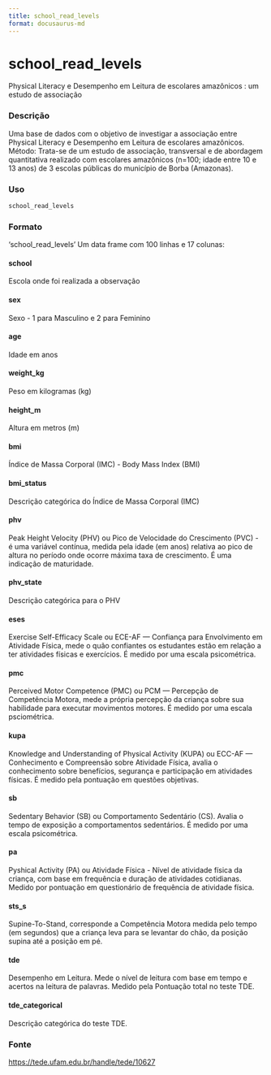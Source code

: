 ```yaml
---
title: school_read_levels
format: docusaurus-md
---
```





# school_read_levels

Physical Literacy e Desempenho em Leitura de escolares amazônicos : um
estudo de associação

### Descrição

Uma base de dados com o objetivo de investigar a associação entre
Physical Literacy e Desempenho em Leitura de escolares amazônicos.
Método: Trata-se de um estudo de associação, transversal e de abordagem
quantitativa realizado com escolares amazônicos (n=100; idade entre 10 e
13 anos) de 3 escolas públicas do município de Borba (Amazonas).

### Uso

```r
school_read_levels
```

### Formato

‘school_read_levels’ Um data frame com 100 linhas e 17 colunas:

#### school

Escola onde foi realizada a observação

#### sex

Sexo - 1 para Masculino e 2 para Feminino

#### age

Idade em anos

#### weight_kg

Peso em kilogramas (kg)

#### height_m

Altura em metros (m)

#### bmi

Índice de Massa Corporal (IMC) - Body Mass Index (BMI)

#### bmi_status

Descrição categórica do Índice de Massa Corporal (IMC)

#### phv

Peak Height Velocity (PHV) ou Pico de Velocidade do Crescimento (PVC) -
é uma variável contínua, medida pela idade (em anos) relativa ao pico de
altura no período onde ocorre máxima taxa de crescimento. É uma
indicação de maturidade.

#### phv_state

Descrição categórica para o PHV

#### eses

Exercise Self-Efficacy Scale ou ECE-AF — Confiança para Envolvimento em
Atividade Física, mede o quão confiantes os estudantes estão em relação
a ter atividades físicas e exercícios. É medido por uma escala
psicométrica.

#### pmc

Perceived Motor Competence (PMC) ou PCM — Percepção de Competência
Motora, mede a própria percepção da criança sobre sua habilidade para
executar movimentos motores. É medido por uma escala psciométrica.

#### kupa

Knowledge and Understanding of Physical Activity (KUPA) ou ECC-AF —
Conhecimento e Compreensão sobre Atividade Física, avalia o conhecimento
sobre benefícios, segurança e participação em atividades físicas. É
medido pela pontuação em questões objetivas.

#### sb

Sedentary Behavior (SB) ou Comportamento Sedentário (CS). Avalia o tempo
de exposição a comportamentos sedentários. É medido por uma escala
psicométrica.

#### pa

Pyshical Activity (PA) ou Atividade Física - Nível de atividade física
da criança, com base em frequência e duração de atividades cotidianas.
Medido por pontuação em questionário de frequência de atividade física.

#### sts_s

Supine-To-Stand, corresponde a Competência Motora medida pelo tempo (em
segundos) que a criança leva para se levantar do chão, da posição supina
até a posição em pé.

#### tde

Desempenho em Leitura. Mede o nível de leitura com base em tempo e
acertos na leitura de palavras. Medido pela Pontuação total no teste
TDE.

#### tde_categorical

Descrição categórica do teste TDE.

### Fonte

https://tede.ufam.edu.br/handle/tede/10627
